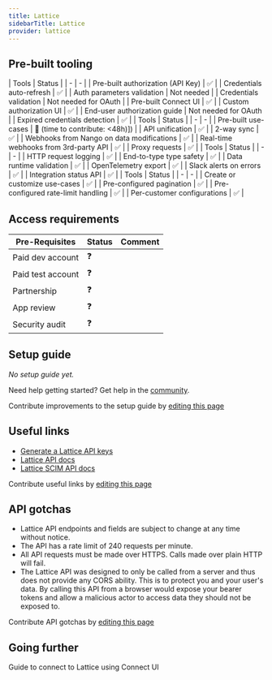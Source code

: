 ```yaml
---
title: Lattice
sidebarTitle: Lattice
provider: lattice
---
```





<Overview />

## Pre-built tooling

<AccordionGroup>
<Accordion title="✅ Authorization">
| Tools | Status |
| - | - |
| Pre-built authorization (API Key) | ✅ |
| Credentials auto-refresh | ✅ |
| Auth parameters validation | Not needed |
| Credentials validation | Not needed for OAuth |
| Pre-built Connect UI | ✅ |
| Custom authorization UI | ✅ |
| End-user authorization guide | Not needed for OAuth |
| Expired credentials detection | ✅ |
</Accordion>
<Accordion title="✅ Read & write data">
| Tools | Status |
| - | - |
| Pre-built use-cases | 🚫 (time to contribute: &lt;48h)]) |
| API unification | ✅ |
| 2-way sync | ✅ |
| Webhooks from Nango on data modifications | ✅ |
| Real-time webhooks from 3rd-party API | ✅ |
| Proxy requests | ✅ |
</Accordion>
<Accordion title="✅ Observability & data quality">
| Tools | Status |
| - | - |
| HTTP request logging | ✅ |
| End-to-type type safety | ✅ |
| Data runtime validation | ✅ |
| OpenTelemetry export | ✅ |
| Slack alerts on errors | ✅ |
| Integration status API | ✅ |
</Accordion>
<Accordion title="✅ Customization">
| Tools | Status |
| - | - |
| Create or customize use-cases | ✅ |
| Pre-configured pagination | ✅ |
| Pre-configured rate-limit handling | ✅ |
| Per-customer configurations | ✅ |
</Accordion>
</AccordionGroup>

<PreBuiltUseCases />

## Access requirements
| Pre-Requisites | Status | Comment|
| - | - | - |
| Paid dev account | ❓ |  |
| Paid test account | ❓ |  |
| Partnership | ❓ | |
| App review | ❓ |  |
| Security audit | ❓ | |


## Setup guide

_No setup guide yet._

<Tip>Need help getting started? Get help in the [community](https://nango.dev/slack).</Tip>

<Note>Contribute improvements to the setup guide by [editing this page](https://github.com/nangohq/nango/tree/master/docs-v2/integrations/all/lattice.mdx)</Note>


## Useful links

-   [Generate a Lattice API keys](https://developers.lattice.com/reference/authentication)
-   [Lattice API docs](https://developers.lattice.com/reference/introduction)
-   [Lattice SCIM API docs](https://help.lattice.com/hc/en-us/articles/4404294040983-The-SCIM-API)

<Note>Contribute useful links by [editing this page](https://github.com/nangohq/nango/tree/master/docs-v2/integrations/all/lattice.mdx)</Note>

## API gotchas

- Lattice API endpoints and fields are subject to change at any time without notice.
- The API has a rate limit of 240 requests per minute.
- All API requests must be made over HTTPS. Calls made over plain HTTP will fail. 
- The Lattice API was designed to only be called from a server and thus does not provide any CORS ability. This is to protect you and your user's data. By calling this API from a browser would expose your bearer tokens and allow a malicious actor to access data they should not be exposed to.

<Note>Contribute API gotchas by [editing this page](https://github.com/nangohq/nango/tree/master/docs-v2/integrations/all/lattice.mdx)</Note>

## Going further

<Card title="Connect to Lattice" icon="link" href="/integrations/all/lattice-scim/connect" horizontal>
  Guide to connect to Lattice using Connect UI
</Card>